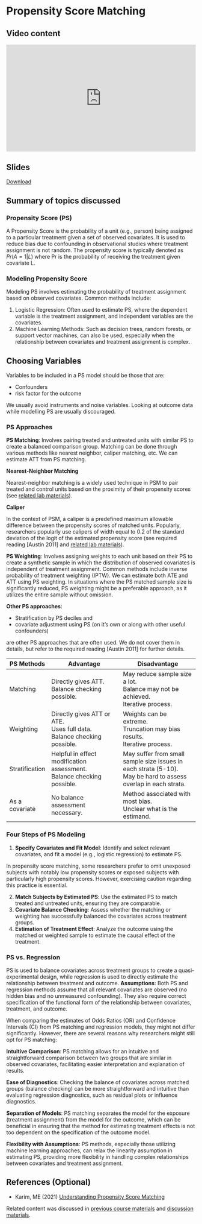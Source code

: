 # Propensity Score Matching {.unnumbered}

## Video content

::: {style="position: relative; padding-bottom: 56.25%; height: 0; overflow: hidden;"}
<iframe src="https://www.youtube.com/embed/42PXOMM1Sfw" style="position: absolute; top: 0; left: 0; width: 100%; height: 100%; border:0;" allowfullscreen>

</iframe>
:::

## Slides

[Download](https://github.com/ehsanx/PS-survey/raw/main/slides/3PropensityScoreintroduction.pdf)

## Summary of topics discussed

### Propensity Score (PS)

A Propensity Score is the probability of a unit (e.g., person) being assigned to a particular treatment given a set of observed covariates. It is used to reduce bias due to confounding in observational studies where treatment assignment is not random. The propensity score is typically denoted as $Pr(A=1 | L)$ where Pr is the probability of receiving the treatment given covariate L.

### Modeling Propensity Score

Modeling PS involves estimating the probability of treatment assignment based on observed covariates. Common methods include:

1.  Logistic Regression: Often used to estimate PS, where the dependent variable is the treatment assignment, and independent variables are the covariates.
2.  Machine Learning Methods: Such as decision trees, random forests, or support vector machines, can also be used, especially when the relationship between covariates and treatment assignment is complex.

## Choosing Variables

Variables to be included in a PS model should be those that are:

-   Confounders
-   risk factor for the outcome

We usually avoid instruments and noise variables. Looking at outcome data while modelling PS are usually discouraged.

### PS Approaches

**PS Matching**: Involves pairing treated and untreated units with similar PS to create a balanced comparison group. Matching can be done through various methods like nearest neighbor, caliper matching, etc. We can estimate ATT from PS matching.

::: callout-tip
**Nearest-Neighbor Matching**

Nearest-neighbor matching is a widely used technique in PSM to pair treated and control units based on the proximity of their propensity scores (see [related lab materials](https://ehsanx.github.io/EpiMethods/propensityscore2.html)).
::: 

::: callout-tip
**Caliper**

In the context of PSM, a caliper is a predefined maximum allowable difference between the propensity scores of matched units. Popularly, researchers popularly use calipers of width equal to 0.2 of the standard deviation of the logit of the estimated propensity score (see required reading [Austin 2011] and [related lab materials](https://ehsanx.github.io/EpiMethods/propensityscore2.html)). 
::: 

**PS Weighting**: Involves assigning weights to each unit based on their PS to create a synthetic sample in which the distribution of observed covariates is independent of treatment assignment. Common methods include inverse probability of treatment weighting (IPTW). We can estimate both ATE and ATT using PS weighting. In situations where the PS matched sample size is significantly reduced, PS weighting might be a preferable approach, as it utilizes the entire sample without omission.

**Other PS approaches**: 

- Stratification by PS deciles and 
- covariate adjustment using PS (on it's own or along with other useful confounders) 

are other PS approaches that are often used. We do not cover them in details, but refer to the required reading [Austin 2011] for further details.

| PS Methods    | Advantage                                      | Disadvantage                                      |
|---------------|------------------------------------------------|---------------------------------------------------|
| Matching      | Directly gives ATT.<br>Balance checking possible. | May reduce sample size a lot.<br>Balance may not be achieved.<br>Iterative process. |
| Weighting     | Directly gives ATT or ATE.<br>Uses full data.<br>Balance checking possible. | Weights can be extreme.<br>Truncation may bias results.<br>Iterative process. |
| Stratification| Helpful in effect modification assessment.<br>Balance checking possible. | May suffer from small sample size issues in each strata (5-10).<br>May be hard to assess overlap in each strata. |
| As a covariate| No balance assessment necessary.               | Method associated with most bias.<br>Unclear what is the estimand. |



### Four Steps of PS Modeling

1.  **Specify Covariates and Fit Model**: Identify and select relevant covariates, and fit a model (e.g., logistic regression) to estimate PS.

::: callout-tip
In propensity score matching, some researchers prefer to omit unexposed subjects with notably low propensity scores or exposed subjects with particularly high propensity scores. However, exercising caution regarding this practice is essential.
::: 

2.  **Match Subjects by Estimated PS**: Use the estimated PS to match treated and untreated units, ensuring they are comparable.
3.  **Covariate Balance Checking**: Assess whether the matching or weighting has successfully balanced the covariates across treatment groups. 
4.  **Estimation of Treatment Effect**: Analyze the outcome using the matched or weighted sample to estimate the causal effect of the treatment.

### PS vs. Regression

PS is used to balance covariates across treatment groups to create a quasi-experimental design, while regression is used to directly estimate the relationship between treatment and outcome. **Assumptions**: Both PS and regression methods assume that all relevant covariates are observed (no hidden bias and no unmeasured confounding). They also require correct specification of the functional form of the relationship between covariates, treatment, and outcome.

When comparing the estimates of Odds Ratios (OR) and Confidence Intervals (CI) from PS matching and regression models, they might not differ significantly. However, there are several reasons why researchers might still opt for PS matching:

**Intuitive Comparison**: PS matching allows for an intuitive and straightforward comparison between two groups that are similar in observed covariates, facilitating easier interpretation and explanation of results.

**Ease of Diagnostics**: Checking the balance of covariates across matched groups (balance checking) can be more straightforward and intuitive than evaluating regression diagnostics, such as residual plots or influence diagnostics.

**Separation of Models**: PS matching separates the model for the exposure (treatment assignment) from the model for the outcome, which can be beneficial in ensuring that the method for estimating treatment effects is not too dependent on the specification of the outcome model.

**Flexibility with Assumptions**: PS methods, especially those utilizing machine learning approaches, can relax the linearity assumption in estimating PS, providing more flexibility in handling complex relationships between covariates and treatment assignment.

## References (Optional)
- Karim, ME (2021) [Understanding Propensity Score Matching](https://ehsanx.github.io/psw/)

::: callout-important
Related content was discussed in [previous course materials](https://ehsanx.github.io/psw/ps.html) and [discussion materials](https://ehsanx.github.io/psm/steps.html).
::: 